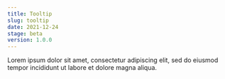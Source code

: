```yaml
---
title: Tooltip
slug: tooltip
date: 2021-12-24
stage: beta
version: 1.0.0
---
```


Lorem ipsum dolor sit amet, consectetur adipiscing elit, sed do eiusmod tempor incididunt ut labore et dolore magna aliqua.
